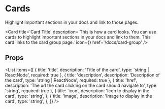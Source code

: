 
# Cards

Highlight important sections in your docs and link to those pages.

<Card 
    title='Card Title' 
    description='This is how a card looks. You can use cards to highlight important sections in your docs and link to them. This card links to the card group page.' 
    icon={<PaperPlaneIcon className='w-6 h-6' />}
    href='/docs/card-group'
/>

## Props

<List
    items={[
        {
            title: 'title',
            description: 'Title of the card',
            type: 'string | ReactNode',
            required: true
        },
        {
            title: 'description',
            description: 'Description of the card',
            type: 'string | ReactNode',
            required: true
        },
        {
            title: 'href',
            description: 'The url the card clicking on the card should navigate to',
            type: 'string',
            required: true
        },
        {
            title: 'icon',
            description: 'Icon to display in the card',
            type: 'string',
        },
        {
            title: 'image',
            description: 'Image to display in the card',
            type: 'string',
        },
    ]}
/>
